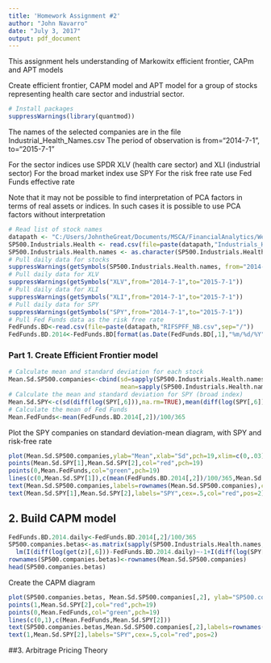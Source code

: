 ```yaml
---
title: 'Homework Assignment #2'
author: "John Navarro"
date: "July 3, 2017"
output: pdf_document
---
```


This assignment hels understanding of Markowitx efficient frontier, CAPm and APT models

Create efficient frontier, CAPM model and APT model for a group of stocks representing health care sector and industrial sector.
```r
# Install packages
suppressWarnings(library(quantmod))
```
The names of the selected companies are in the file Industrial_Health_Names.csv
The period of observation is from="2014-7-1", to="2015-7-1"

For the sector indices use SPDR XLV (health care sector) and XLI (industrial sector)
For the broad market index use SPY
For the risk free rate use Fed Funds effective rate

Note that it may not be possible to find interpretation of PCA factors in terms of real assets or indices. In such cases it is possible to use PCA factors without interpretation
```r
# Read list of stock names
datapath <- "C:/Users/JohntheGreat/Documents/MSCA/FinancialAnalytics/Week2_CAPM_APT"
SP500.Industrials.Health <- read.csv(file=paste(datapath,"Industrials_Health_Names.csv",sep="/"),header=F)
SP500.Industrials.Health.names <- as.character(SP500.Industrials.Health[,1])
# Pull daily data for stocks
suppressWarnings(getSymbols(SP500.Industrials.Health.names, from="2014-7-1",to="2015-7-1"))
# Pull daily data for XLV
suppressWarnings(getSymbols("XLV",from="2014-7-1",to="2015-7-1"))
# Pull daily data for XLI
suppressWarnings(getSymbols("XLI",from="2014-7-1",to="2015-7-1"))
# Pull daily data for SPY
suppressWarnings(getSymbols("SPY",from="2014-7-1",to="2015-7-1"))
# Pull Fed Funds data as the risk free rate
FedFunds.BD<-read.csv(file=paste(datapath,"RIFSPFF_NB.csv",sep="/"))
FedFunds.BD.2014<-FedFunds.BD[format(as.Date(FedFunds.BD[,1],"%m/%d/%Y"),"%Y")=="2014",]


```
 
### Part 1. Create Efficient Frontier model

```r
# Calculate mean and standard deviation for each stock
Mean.Sd.SP500.companies<-cbind(sd=sapply(SP500.Industrials.Health.names,function(z) sd(diff(log(get(z)[,6])),na.rm=TRUE)),
                               mean=sapply(SP500.Industrials.Health.names,function(z) mean(diff(log(get(z)[,6])),na.rm=TRUE)))
# Calculate the mean and standard deviation for SPY (broad index)
Mean.Sd.SPY<-c(sd(diff(log(SPY[,6])),na.rm=TRUE),mean(diff(log(SPY[,6])),na.rm=TRUE))
# Calculate the mean of Fed Funds
Mean.FedFunds<-mean(FedFunds.BD.2014[,2])/100/365


```
Plot the SPY companies on standard deviation-mean diagram, with SPY and risk-free rate

```r
plot(Mean.Sd.SP500.companies,ylab="Mean",xlab="Sd",pch=19,xlim=c(0,.03))
points(Mean.Sd.SPY[1],Mean.Sd.SPY[2],col="red",pch=19)
points(0,Mean.FedFunds,col="green",pch=19)
lines(c(0,Mean.Sd.SPY[1]),c(mean(FedFunds.BD.2014[,2])/100/365,Mean.Sd.SPY[2]))
text(Mean.Sd.SP500.companies,labels=rownames(Mean.Sd.SP500.companies),cex=.5,pos=2)
text(Mean.Sd.SPY[1],Mean.Sd.SPY[2],labels="SPY",cex=.5,col="red",pos=2)
```

## 2. Build CAPM model

```r
FedFunds.BD.2014.daily<-FedFunds.BD.2014[,2]/100/365
SP500.companies.betas<-as.matrix(sapply(SP500.Industrials.Health.names,function(z) 
  lm(I(diff(log(get(z)[,6]))-FedFunds.BD.2014.daily)~-1+I(diff(log(SPY[,6]))-FedFunds.BD.2014.daily))$coefficients))
rownames(SP500.companies.betas)<-rownames(Mean.Sd.SP500.companies)
head(SP500.companies.betas)

```

Create the CAPM diagram

```r
plot(SP500.companies.betas, Mean.Sd.SP500.companies[,2], ylab="SP500.companies.returns",pch=19,xlim=c(0,2))
points(1,Mean.Sd.SPY[2],col="red",pch=19)
points(0,Mean.FedFunds,col="green",pch=19)
lines(c(0,1),c(Mean.FedFunds,Mean.Sd.SPY[2]))
text(SP500.companies.betas,Mean.Sd.SP500.companies[,2],labels=rownames(Mean.Sd.SP500.companies),cex=.5,pos=2)
text(1,Mean.Sd.SPY[2],labels="SPY",cex=.5,col="red",pos=2)
```

##3. Arbitrage Pricing Theory

```r

```





